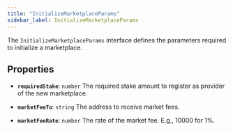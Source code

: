 ```yaml
---
title: "InitializeMarketplaceParams"
sidebar_label: InitializeMarketplaceParams
---
```


The `InitializeMarketplaceParams` interface defines the parameters required to initialize a marketplace.

## Properties

- **`requiredStake`**: `number`
The required stake amount to register as provider of the new marketplace.

- **`marketFeeTo`**: `string`
The address to receive market fees.

- **`marketFeeRate`**: `number`
The rate of the market fee. E.g., 10000 for 1%.

